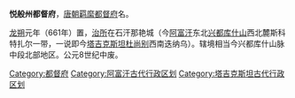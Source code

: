 '''悦般州都督府'''，[[唐朝|唐朝]][[羁縻|羁縻]][[都督府|都督府]]名。

[[龙朔|龙朔]]元年（661年）置，[[治所|治所]]在石汗那艳城（今[[阿富汗|阿富汗]]东北[[兴都库什山|兴都库什山]]西北麓斯科特扎尔一带，一说即今[[塔吉克斯坦|塔吉克斯坦]][[杜尚别|杜尚别]]西南迭纳乌）。辖境相当今兴都库什山脉中段北部地区。公元8世纪中废。 
{{唐朝行政区划小作品}}
{{DEFAULTSORT:Y}}
[[Category:都督府|Category:都督府]] 
[[Category:阿富汗古代行政区划|Category:阿富汗古代行政区划]] 
[[Category:塔吉克斯坦古代行政区划|Category:塔吉克斯坦古代行政区划]]